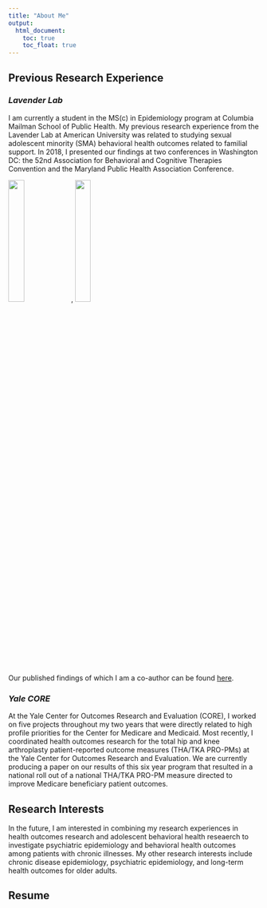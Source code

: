 ```yaml
---
title: "About Me"
output: 
  html_document:
    toc: true
    toc_float: true
---
```


## Previous Research Experience

### *Lavender Lab*

I am currently a student in the MS(c) in Epidemiology program at Columbia Mailman School of Public Health. My previous research experience from the Lavender Lab at American University was related to studying sexual adolescent minority (SMA) behavioral health outcomes related to familial support. In 2018, I presented our findings at two conferences in Washington DC: the 52nd Association for Behavioral and Cognitive Therapies Convention and the Maryland Public Health Association Conference. 

<img src="images/ABCT.jpg" style="width:25%">, <img src="images/MDPHA.jpg" style="width:25%">

Our published findings of which I am a co-author can be found [here](https://onlinelibrary.wiley.com/doi/10.1111/fare.12514).

### *Yale CORE*

At the Yale Center for Outcomes Research and Evaluation (CORE), I worked on five projects throughout my two years that were directly related to high profile priorities for the Center for Medicare and Medicaid. Most recently, I coordinated health outcomes research for the total hip and knee arthroplasty patient-reported outcome measures (THA/TKA PRO-PMs) at the Yale Center for Outcomes Research and Evaluation. We are currently producing a paper on our results of this six year program that resulted in a national roll out of a national THA/TKA PRO-PM measure directed to improve Medicare beneficiary patient outcomes. 

## Research Interests

In the future, I am interested in combining my research experiences in health outcomes research and adolescent behavioral health reseaerch to investigate psychiatric epidemiology and behavioral health outcomes among patients with chronic illnesses. My other research interests include chronic disease epidemiology, psychiatric epidemiology, and long-term health outcomes for older adults. 

## Resume

<object data="images/Quinn Anderson Resume.pdf" width="800" height="800" type='application/pdf'/>
